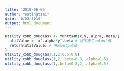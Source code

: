 ```yaml
---
title: '2019-06-05'
author: "eatingtsai"
date: "6/05/2019"
output: html_document
---
```


```r
utility_cobb_douglass <- function(x,y,.alpha,.beta){
  utilValue <- x^.alpha*y^.beta # 程序產生output值
  return(utilValue) # 傳回output值
}
utility_cobb_douglass(1,2,0.5,0.8)
utility_cobb_douglass(1,2,.beta=0.8,.alpha=0.5)
utility_cobb_douglass(1,.beta=0.8,2,.alpha=0.5)
```
 
 